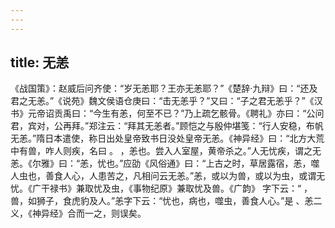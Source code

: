 ```yaml
---
---
---
```

title: 无恙
---




《战国策》：赵威后问齐使：“岁无恙耶？王亦无恙耶？”《楚辞·九辩》曰：“还及君之无恙。”《说苑》魏文侯语仓庚曰：“击无恙乎？”又曰：“子之君无恙乎？”《汉书》元帝诏贡禹曰：“今生有恙，何至不已？”乃上疏乞骸骨。《聘礼》亦曰：“公问君，宾对，公再拜。”郑注云：“拜其无恙者。”顾恺之与殷仲堪笺：“行人安稳，布帆无恙。”隋日本遣使，称日出处皇帝致书日没处皇帝无恙。《神异经》曰：“北方大荒中有兽，咋人则疾，名曰 。 ，恙也。尝入人室屋，黄帝杀之。”人无忧疾，谓之无恙。《尔雅》曰：“恙，忧也。”应劭《风俗通》曰：“上古之时，草居露宿，恙，噬人虫也，善食人心，人患苦之，凡相问云无恙。”恙，或以为兽，或以为虫，或谓无忧。《广干禄书》兼取忧及虫，《事物纪原》兼取忧及兽。《广韵》 字下云：“ ，兽，如狮子，食虎豹及人。”恙字下云：“忧也，病也，噬虫，善食人心。”是 、恙二义，《神异经》合而一之，则误矣。
